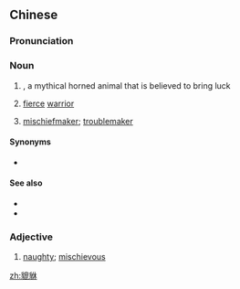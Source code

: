 ==Chinese==
{{zh-forms}}
{{wikipedia|lang=zh}}

===Pronunciation===
{{zh-pron
|m=píxiū
|c=pei4 jau1
|mc=y
|oc=y
|cat=n,c:a
}}

===Noun===
{{zh-noun}}

# {{lb|zh|mythology}} {{w|Pixiu}}, a mythical horned animal that is believed to bring luck
# {{lb|zh|figurative}} [[fierce]] [[warrior]]
# {{lb|zh|Cantonese}} [[mischiefmaker]]; [[troublemaker]]

====Synonyms====
* {{zh-l|天祿}}

====See also====
* {{zh-l|天鹿}}
* {{zh-l|辟邪}}

===Adjective===
{{zh-adj}}

# {{lb|zh|Cantonese}} [[naughty]]; [[mischievous]]

[[zh:貔貅]]
